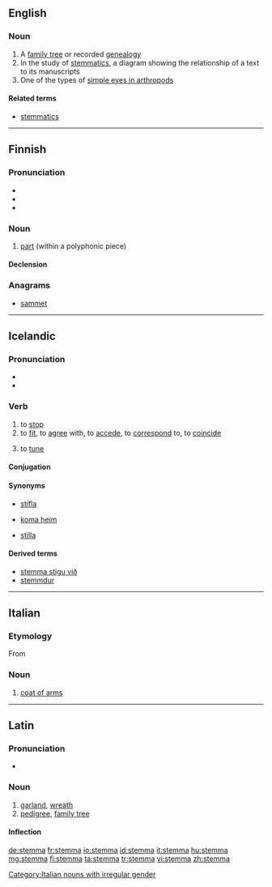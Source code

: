 ==English==
{{wikipedia}}

===Noun===
{{en-noun|stemmata}}

# A [[family tree]] or recorded [[genealogy]]
# In the study of [[w:Textual criticism#Stemmatics|stemmatics]], a diagram showing the relationship of a text to its manuscripts
# One of the types of [[w:simple eyes in arthropods#Stemmata|simple eyes in arthropods]]

====Related terms====
* [[stemmatics]]

----

==Finnish==

===Pronunciation===
* {{IPA|[ˈstemːɑ]|lang=fi}}
* {{hyphenation|stem|ma|lang=fi}}
* {{rhymes|emːɑ|lang=fi}}

===Noun===
{{wikipedia|lang=fi}}
{{head|fi|noun}}

# {{context|music|lang=fi}} [[part]] (within a polyphonic piece)

====Declension====
{{fi-decl-kala|stemm|||a}}

===Anagrams===
* [[sammet#Finnish|sammet]]

----

==Icelandic==

===Pronunciation===
* {{IPA|/ˈstɛmːa/|lang=is}}
* {{rhymes|ɛmːa|lang=is}}

===Verb===
{{is-verb-weak|stemmdi|stemmt}}

# to [[stop]]
# to [[fit]], to [[agree]] with, to [[accede]], to [[correspond]] to, to [[coincide]]
# {{context|music|of an instrument|lang=is}} to [[tune]]

====Conjugation====
{{is-conj-w2|st|e|mm|mp=-}}

====Synonyms====
* {{sense|stop}} [[stífla]]
* {{sense|fit, agree with}} [[koma heim]]
* {{sense|tune}} [[stilla]]

====Derived terms====
* [[stemma stigu við]]
* [[stemmdur]]

{{attention|is|add noun, etymology, expand senses}}

----

==Italian==

===Etymology===
From {{etyl|la|it}} {{term|stemma||garland|lang=la}}

===Noun===
{{it-noun|m}}

# [[coat of arms]]

[[Category:Italian nouns with irregular gender]]

----

==Latin==

===Pronunciation===
* {{la-pronunc|stemma}}

===Noun===
{{la-noun|stemma|stemmatis|stemmatis|n|third}}

# [[garland]], [[wreath]]
# [[pedigree]], [[family tree]]

====Inflection====
{{la-decl-3rd-N|stemma|stemmat}}

[[de:stemma]]
[[fr:stemma]]
[[io:stemma]]
[[id:stemma]]
[[it:stemma]]
[[hu:stemma]]
[[mg:stemma]]
[[fi:stemma]]
[[ta:stemma]]
[[tr:stemma]]
[[vi:stemma]]
[[zh:stemma]]